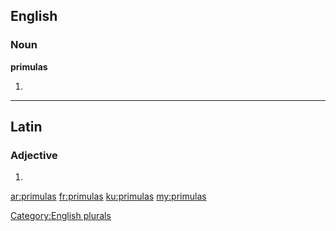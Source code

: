 ==English==

===Noun===
'''primulas'''

# {{plural of|[[primula]]}}

[[Category:English plurals]]

----

==Latin==

===Adjective===
{{la-adj-form|prīmulās}}

# {{inflection of|primulus|prīmulus|acc|f|p|lang=la}}

[[ar:primulas]]
[[fr:primulas]]
[[ku:primulas]]
[[my:primulas]]